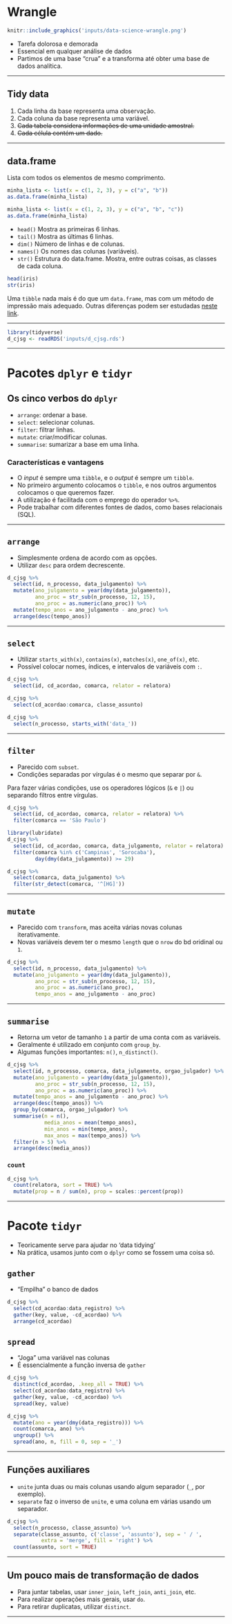 # Wrangle

```r
knitr::include_graphics('inputs/data-science-wrangle.png')
```

- Tarefa dolorosa e demorada
- Essencial em qualquer análise de dados
- Partimos de uma base "crua" e a transforma até obter uma base de dados analítica. 

----------------------------------------------------------------------

## Tidy data

1. Cada linha da base representa uma observação.
2. Cada coluna da base representa uma variável.
3. ~~Cada tabela considera informações de uma unidade amostral.~~
3. ~~Cada célula contém um dado.~~

----------------------------------------------------------------------

## data.frame

Lista com todos os elementos de mesmo comprimento.

```r
minha_lista <- list(x = c(1, 2, 3), y = c("a", "b"))
as.data.frame(minha_lista)
```

```r
minha_lista <- list(x = c(1, 2, 3), y = c("a", "b", "c"))
as.data.frame(minha_lista)
```

- `head()` Mostra as primeiras 6 linhas.
- `tail()` Mostra as últimas 6 linhas.
- `dim()` Número de linhas e de colunas.
- `names()` Os nomes das colunas (variáveis).
- `str()` Estrutura do data.frame. Mostra, entre outras coisas, as classes de cada coluna.

```r
head(iris)  
str(iris)
```

Uma `tibble` nada mais é do que um `data.frame`, mas com um método de impressão mais adequado. Outras diferenças podem ser estudadas [neste link](http://r4ds.had.co.nz/tibbles.html).

---------------------------------------------------

```r
library(tidyverse)
d_cjsg <- readRDS('inputs/d_cjsg.rds')
```

---------------------------------------------------

# Pacotes `dplyr` e `tidyr`

## Os cinco verbos do `dplyr`

- `arrange`: ordenar a base.
- `select`: selecionar colunas.
- `filter`: filtrar linhas.
- `mutate`: criar/modificar colunas.
- `summarise`: sumarizar a base em uma linha.

### Características e vantagens

- O _input_  é sempre uma `tibble`, e o _output_  é sempre um `tibble`.
- No primeiro argumento colocamos o `tibble`, e nos outros argumentos colocamos o que queremos fazer.
- A utilização é facilitada com o emprego do operador `%>%`.
- Pode trabalhar com diferentes fontes de dados, como bases relacionais (SQL).

---------------------------------------------------

## `arrange`

- Simplesmente ordena de acordo com as opções.
- Utilizar `desc` para ordem decrescente.

```r
d_cjsg %>% 
  select(id, n_processo, data_julgamento) %>% 
  mutate(ano_julgamento = year(dmy(data_julgamento)),
         ano_proc = str_sub(n_processo, 12, 15),
         ano_proc = as.numeric(ano_proc)) %>% 
  mutate(tempo_anos = ano_julgamento - ano_proc) %>% 
  arrange(desc(tempo_anos))
```

---------------------------------------------------

## `select`

- Utilizar `starts_with(x)`, `contains(x)`, `matches(x)`, `one_of(x)`, etc.
- Possível colocar nomes, índices, e intervalos de variáveis com `:`.

```r
d_cjsg %>% 
  select(id, cd_acordao, comarca, relator = relatora)
```

```r
d_cjsg %>% 
  select(cd_acordao:comarca, classe_assunto)
```

```r
d_cjsg %>% 
  select(n_processo, starts_with('data_'))
```

---------------------------------------------------

## `filter`

- Parecido com `subset`.
- Condições separadas por vírgulas é o mesmo que separar por `&`.

Para fazer várias condições, use os operadores lógicos (`&` e `|`) ou separando filtros entre vírgulas.

```r
d_cjsg %>% 
  select(id, cd_acordao, comarca, relator = relatora) %>% 
  filter(comarca == 'São Paulo')
```

```r
library(lubridate)
d_cjsg %>% 
  select(id, cd_acordao, comarca, data_julgamento, relator = relatora) %>% 
  filter(comarca %in% c('Campinas', 'Sorocaba'),
         day(dmy(data_julgamento)) >= 29)
```

```r
d_cjsg %>% 
  select(comarca, data_julgamento) %>% 
  filter(str_detect(comarca, '^[HG]'))
```

---------------------------------------------------

## `mutate`

- Parecido com `transform`, mas aceita várias novas colunas iterativamente.
- Novas variáveis devem ter o mesmo `length` que o `nrow` do bd oridinal ou `1`.

```r
d_cjsg %>% 
  select(id, n_processo, data_julgamento) %>% 
  mutate(ano_julgamento = year(dmy(data_julgamento)),
         ano_proc = str_sub(n_processo, 12, 15),
         ano_proc = as.numeric(ano_proc),
         tempo_anos = ano_julgamento - ano_proc)
```

---------------------------------------------------

## `summarise`

- Retorna um vetor de tamanho `1` a partir de uma conta com as variáveis.
- Geralmente é utilizado em conjunto com `group_by`.
- Algumas funções importantes: `n()`, `n_distinct()`.

```r
d_cjsg %>% 
  select(id, n_processo, comarca, data_julgamento, orgao_julgador) %>% 
  mutate(ano_julgamento = year(dmy(data_julgamento)),
         ano_proc = str_sub(n_processo, 12, 15),
         ano_proc = as.numeric(ano_proc)) %>% 
  mutate(tempo_anos = ano_julgamento - ano_proc) %>% 
  arrange(desc(tempo_anos)) %>% 
  group_by(comarca, orgao_julgador) %>% 
  summarise(n = n(),
            media_anos = mean(tempo_anos),
            min_anos = min(tempo_anos),
            max_anos = max(tempo_anos)) %>% 
  filter(n > 5) %>% 
  arrange(desc(media_anos))
```

### `count`

```r
d_cjsg %>% 
  count(relatora, sort = TRUE) %>% 
  mutate(prop = n / sum(n), prop = scales::percent(prop))
```

---------------------------------------------------

# Pacote `tidyr`

- Teoricamente serve para ajudar no 'data tidying'
- Na prática, usamos junto com o `dplyr` como se fossem uma coisa só.

## `gather`

- "Empilha" o banco de dados

```r
d_cjsg %>% 
  select(cd_acordao:data_registro) %>% 
  gather(key, value, -cd_acordao) %>% 
  arrange(cd_acordao)
```

## `spread`

- "Joga" uma variável nas colunas
- É essencialmente a função inversa de `gather`

```r
d_cjsg %>% 
  distinct(cd_acordao, .keep_all = TRUE) %>% 
  select(cd_acordao:data_registro) %>% 
  gather(key, value, -cd_acordao) %>% 
  spread(key, value)

d_cjsg %>% 
  mutate(ano = year(dmy(data_registro))) %>% 
  count(comarca, ano) %>%
  ungroup() %>% 
  spread(ano, n, fill = 0, sep = '_')
```

-----------------------------------------------------

## Funções auxiliares

- `unite` junta duas ou mais colunas usando algum separador (`_`, por exemplo).
- `separate` faz o inverso de `unite`, e uma coluna em várias usando um separador.

```r
d_cjsg %>% 
  select(n_processo, classe_assunto) %>% 
  separate(classe_assunto, c('classe', 'assunto'), sep = ' / ', 
           extra = 'merge', fill = 'right') %>% 
  count(assunto, sort = TRUE)
```

-----------------------------------------------------

## Um pouco mais de transformação de dados

- Para juntar tabelas, usar `inner_join`, `left_join`, `anti_join`, etc.
- Para realizar operações mais gerais, usar `do`.
- Para retirar duplicatas, utilizar `distinct`.

-----------------------------------------------------

